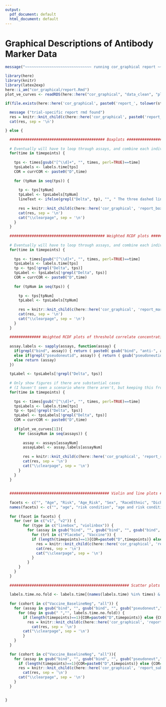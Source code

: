 ```yaml
---
output:
  pdf_document: default
  html_document: default
---
```

#  Graphical Descriptions of Antibody Marker Data {#ab-grapical}

```r
message("~~~~~~~~~~~~~~~~~~~~~~~~~~~~~~ running cor_graphical report ~~~~~~~~~~~~~~~~~~~~~~~~~~~~")
```


```r
library(here)
library(knitr)
library(latex2exp)
here::i_am("cor_graphical/report.Rmd")
plot_ve_curves <- readRDS(here::here("cor_graphical", "data_clean", "plot_ve_curves.rds"))

if(file.exists(here::here('cor_graphical', paste0('report_', tolower(study_name), '.Rmd')))) {
  
  message ("trial-specific report rmd found")
  res = knitr::knit_child(c(here::here('cor_graphical', paste0('report_', tolower(study_name), '.Rmd'))), quiet = TRUE)
  cat(res, sep = '\n')

} else {

  ########################################### Boxplots ########################################### 
  
  # Eventually will have to loop through assays, and combine each individual assay's boxplots into one figure
  for(time in timepoints) {
    
    tps <- times[gsub("[^\\d]+", "", times, perl=TRUE)==time]
    tpsLabels <- labels.time[tps]
    COR = currCOR <- paste0("D",time)
    
    for (tpNum in seq(tps)) {
      
      tp <- tps[tpNum]
      tpLabel <- tpsLabels[tpNum]
      lineText <- ifelse(grepl("Delta", tp), "", " The three dashed lines in each figure are ULOQ, LLOQ, and LLOD, from top to bottom respectively.")
      
      res = knitr::knit_child(c(here::here('cor_graphical', 'report_boxplots.Rmd')), quiet = TRUE)
      cat(res, sep = '\n')
      cat("\\clearpage", sep = '\n')
    }
  }
  
  ########################################### Weighted RCDF plots ########################################### 
  
  # Eventually will have to loop through assays, and combine each individual assay's RCDFs into one figure
  for(time in timepoints) {
    
    tps <- times[gsub("[^\\d]+", "", times, perl=TRUE)==time]
    tpsLabels <- labels.time[tps]
    tp <- tps[!grepl("Delta", tps)]
    tpLabel <- tpsLabels[!grepl("Delta", tps)]
    COR = currCOR <- paste0("D",time)
    
    for (tpNum in seq(tps)) {
      
      tp <- tps[tpNum]
      tpLabel <- tpsLabels[tpNum]
      
      res = knitr::knit_child(c(here::here('cor_graphical', 'report_marker_rcdf.Rmd')), quiet = TRUE)
      cat(res, sep = '\n')
      cat("\\clearpage", sep = '\n')
    }
  }
  
  ############## Weighted RCDF plots of threshold correlate concentration for vaccine efficacy ########################## 
  
  assay.labels <- sapply(assays, function(assay) {
    if(grepl("bind", assay)) { return ( paste0( gsub("bind", "anti-", assay), " binding Ab") ) } 
    else if(grepl("pseudoneutid", assay)) { return ( gsub("pseudoneutid", "PsV-nAb ID", assay) ) } 
    else return (assay)
  })
  
  tpLabel <- tpsLabels[!grepl("Delta", tps)]
  
  # Only show figures if there are substantial cases
  # (I haven't seen a scenario where there aren't, but keeping this from Kendrick)
  for(time in timepoints) {
    
    tps <- times[gsub("[^\\d]+", "", times, perl=TRUE)==time]
    tpsLabels <- labels.time[tps]
    tp <- tps[!grepl("Delta", tps)]
    tpLabel <- tpsLabels[!grepl("Delta", tps)]
    COR = currCOR <- paste0("D",time)
    
    if(plot_ve_curves[1]){
      for (assayNum in seq(assays)) {
        
        assay <- assays[assayNum]
        assayLabel <- assay.labels[assayNum]
        
        res = knitr::knit_child(c(here::here('cor_graphical', 'report_rcdf.Rmd')), quiet = TRUE)
        cat(res, sep = '\n')
        cat("\\clearpage", sep = '\n')
      }
    }
  }
  
  
  ############################################# Violin and line plots ###################################################
  
  facets <- c("", "Age", "Risk", "Age_Risk", "Sex", "RaceEthnic", "Dich_RaceEthnic")
  names(facets) <- c("", "age", "risk condition", "age and risk condition", "sex assigned at birth", "race and ethnic group", "dichotomous classification of race and ethnic group")
  
  for (facet in facets) {
  	for (ver in c("v1", "v2")) {
  		for (type in c("linebox", "violinbox")) {
  		  for (assay in gsub("bind", "", gsub("bind", "", gsub("bind", "", gsub("pseudoneut","pnAb_", assays))))) {
  		    for (trt in c("Placebo", "Vaccine")) {
            if (length(timepoints)==1){COR=paste0("D",timepoints)} else {COR="D29D57"}
  		      res = knitr::knit_child(c(here::here('cor_graphical', 'report_sub1.Rmd')), quiet = TRUE)
  		      cat(res, sep = '\n')
  		      cat("\\clearpage", sep = '\n')
  		    }
  		  }
      }
  	}
  }
  
  ###################################################### Scatter plots ###################################################
  
  labels.time.no.fold <- labels.time[(names(labels.time) %in% times) & !grepl("fold-rise", labels.time)]
  
  for (cohort in c("Vaccine_BaselineNeg", "all")) {
  	for (assay in gsub("bind", "", gsub("bind", "", gsub("pseudoneut","pnAb_", assays)))) {
      for (day in gsub(" ","", labels.time.no.fold)) {
        if (length(timepoints)==1){COR=paste0("D",timepoints)} else {COR="D29D57"}
  		  res = knitr::knit_child(c(here::here('cor_graphical', 'report_sub2.Rmd')), quiet = TRUE)
    		cat(res, sep = '\n')
        cat("\\clearpage", sep = '\n')
  		} 
  	}
  }
  
  for (cohort in c("Vaccine_BaselineNeg", "all")){
  	for (assay in gsub("bind", "", gsub("bind", "", gsub("pseudoneut","pnAb_", assays)))){
      if (length(timepoints)==1){COR=paste0("D",timepoints)} else {COR="D29D57"}
  	  res = knitr::knit_child(c(here::here('cor_graphical', 'report_sub3.Rmd')), quiet = TRUE)
  		cat(res, sep = '\n')
      cat("\\clearpage", sep = '\n')
  	}
  }

  
}
```
